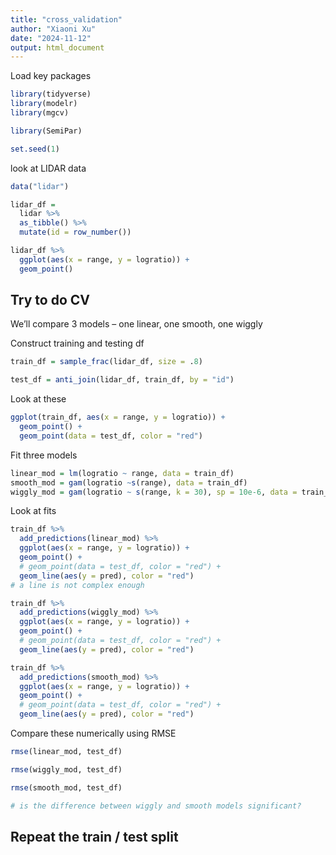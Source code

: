 ```yaml
---
title: "cross_validation"
author: "Xiaoni Xu"
date: "2024-11-12"
output: html_document
---
```

Load key packages
```r
library(tidyverse)
library(modelr)
library(mgcv)

library(SemiPar)

set.seed(1)
```

look at LIDAR data
```r
data("lidar")

lidar_df = 
  lidar %>% 
  as_tibble() %>% 
  mutate(id = row_number())
```

```r
lidar_df %>% 
  ggplot(aes(x = range, y = logratio)) +
  geom_point()
```

## Try to do CV

We'll compare 3 models -- one linear, one smooth, one wiggly

Construct training and testing df

```r
train_df = sample_frac(lidar_df, size = .8)

test_df = anti_join(lidar_df, train_df, by = "id")
```

Look at these
```r
ggplot(train_df, aes(x = range, y = logratio)) +
  geom_point() +
  geom_point(data = test_df, color = "red")
```

Fit three models

```r
linear_mod = lm(logratio ~ range, data = train_df)
smooth_mod = gam(logratio ~s(range), data = train_df)
wiggly_mod = gam(logratio ~ s(range, k = 30), sp = 10e-6, data = train_df)
```

Look at fits

```r
train_df %>% 
  add_predictions(linear_mod) %>% 
  ggplot(aes(x = range, y = logratio)) +
  geom_point() +
  # geom_point(data = test_df, color = "red") +
  geom_line(aes(y = pred), color = "red")
# a line is not complex enough

train_df %>% 
  add_predictions(wiggly_mod) %>% 
  ggplot(aes(x = range, y = logratio)) +
  geom_point() +
  # geom_point(data = test_df, color = "red") +
  geom_line(aes(y = pred), color = "red")

train_df %>% 
  add_predictions(smooth_mod) %>% 
  ggplot(aes(x = range, y = logratio)) +
  geom_point() +
  # geom_point(data = test_df, color = "red") +
  geom_line(aes(y = pred), color = "red")
```

Compare these numerically using RMSE

```r
rmse(linear_mod, test_df)

rmse(wiggly_mod, test_df)

rmse(smooth_mod, test_df)

# is the difference between wiggly and smooth models significant?
```

## Repeat the train / test split







